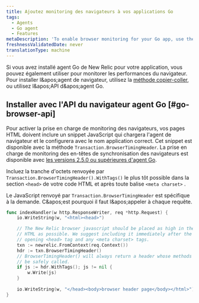 ```yaml
---
title: Ajoutez monitoring des navigateurs à vos applications Go
tags:
  - Agents
  - Go agent
  - Features
metaDescription: 'To enable browser monitoring for your Go app, use the copy and paste method, or use the Go agent''s browser API.'
freshnessValidatedDate: never
translationType: machine
---
```


Si vous avez installé agent Go de New Relic pour votre application, vous pouvez également utiliser [<InlinePopover type="browser" />](/docs/browser/new-relic-browser/getting-started/introduction-new-relic-browser)pour monitorer les performances du navigateur. Pour installer l&amp;apos;agent de navigateur, utilisez la [méthode copier-coller](/docs/browser/new-relic-browser/installation/install-new-relic-browser-agent#copy-paste-app), ou utilisez l&amp;apos;API d&amp;apos;agent Go.

## Installer avec l'API du navigateur agent Go [#go-browser-api]

Pour activer la prise en charge de monitoring des navigateurs, vos pages HTML doivent inclure un snippet JavaScript qui chargera l'agent de navigateur et le configurera avec le nom application correct. Cet snippet est disponible avec la méthode `Transaction.BrowserTimingHeader`. La prise en charge de monitoring des en-têtes de synchronisation des navigateurs est disponible avec [les versions 2.5.0 ou supérieures d'agent Go](/docs/release-notes/agent-release-notes/go-release-notes).

Incluez la tranche d'octets renvoyée par `Transaction.BrowserTimingHeader().WithTags()` le plus tôt possible dans la section `<head>` de votre code HTML et après toute balise `<meta charset>` .

Le <DNT>JavaScript</DNT> renvoyé par `Transaction.BrowserTimingHeader` est spécifique à la demande. C&amp;apos;est pourquoi il faut l&amp;apos;appeler à chaque requête.

```go
func indexHandler(w http.ResponseWriter, req *http.Request) {
    io.WriteString(w, "<html><head>")

    // The New Relic browser javascript should be placed as high in the
    // HTML as possible. We suggest including it immediately after the
    // opening <head> tag and any <meta charset> tags.
    txn := newrelic.FromContext(req.Context())
    hdr := txn.BrowserTimingHeader()
    // BrowserTimingHeader() will always return a header whose methods can
    // be safely called.
    if js := hdr.WithTags(); js != nil {
        w.Write(js)
    }
    
    io.WriteString(w, "</head><body>browser header page</body></html>")
}
```